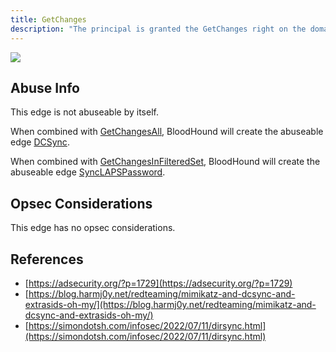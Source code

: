 ```yaml
---
title: GetChanges
description: "The principal is granted the GetChanges right on the domain."
---
```


<Frame>
  <img src="/hc/images/image-2-1.png"/>
</Frame>

## Abuse Info

This edge is not abuseable by itself.

When combined with [GetChangesAll](/hc/en-us/articles/17362283577627-GetChangesAll), BloodHound will create the abuseable edge [DCSync](/hc/en-us/articles/17322385609371-DCSync).

When combined with [GetChangesInFilteredSet](/hc/en-us/articles/17362383096219-GetChangesInFilteredSet), BloodHound will create the abuseable edge [SyncLAPSPassword](/hc/en-us/articles/17358058147355-SyncLAPSPassword).

## Opsec Considerations

This edge has no opsec considerations.

## References

* [https://adsecurity.org/?p=1729](https://adsecurity.org/?p=1729)
* [https://blog.harmj0y.net/redteaming/mimikatz-and-dcsync-and-extrasids-oh-my/](https://blog.harmj0y.net/redteaming/mimikatz-and-dcsync-and-extrasids-oh-my/)
* [https://simondotsh.com/infosec/2022/07/11/dirsync.html](https://simondotsh.com/infosec/2022/07/11/dirsync.html)

